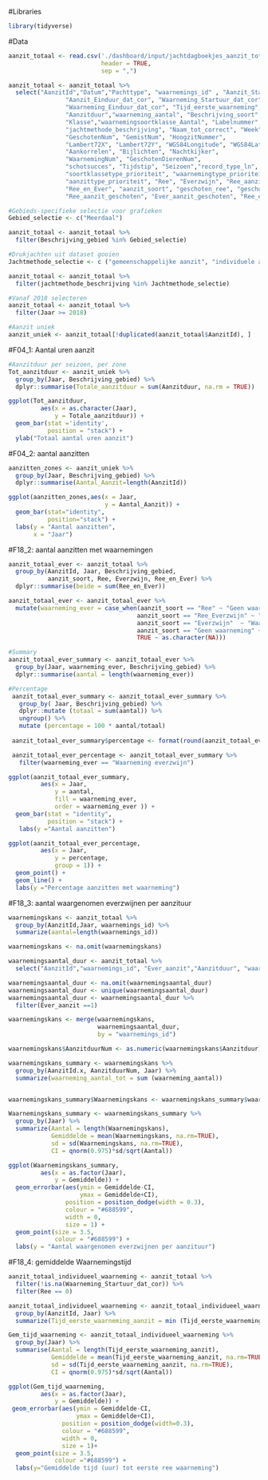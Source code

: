 #Libraries
```r
library(tidyverse)
```


#Data 
```r
aanzit_totaal <- read.csv('./dashboard/input/jachtdagboekjes_aanzit_totaal.csv', 
                          header = TRUE, 
                          sep = ",")

aanzit_totaal <- aanzit_totaal %>%
  select("AanzitId","Datum","Pachttype", "waarnemings_id" , "Aanzit_Startuur_dat",
                "Aanzit_Einduur_dat_cor", "Waarneming_Startuur_dat_cor",
                "Waarneming_Einduur_dat_cor", "Tijd_eerste_waarneming",
                "Aanzitduur","waarneming_aantal", "Beschrijving_soort", "Code_soort",
                "Klasse","waarnemingsoortklasse_Aantal", "Labelnummer", "Beschrijving_gebied",
                "jachtmethode_beschrijving", "Naam_tot_correct", "Week", "Maand", "Dag", "Jaar", 
                "GeschotenNum", "GemistNum", "HoogzitNummer",
                "Lambert72X", "Lambert72Y", "WGS84Longitude", "WGS84Latitude",
                "Aankorrelen", "Bijlichten", "Nachtkijker",
                "WaarnemingNum", "GeschotenDierenNum",
                "schotsucces", "Tijdstip", "Seizoen","record_type_ln",
                "soortklassetype_prioriteit", "waarnemingtype_prioriteit",
                "aanzittype_prioriteit", "Ree", "Everzwijn", "Ree_aanzit", "Ever_aanzit",
                "Ree_en_Ever", "aanzit_soort", "geschoten_ree", "geschoten_ever",
                "Ree_aanzit_geschoten", "Ever_aanzit_geschoten", "Ree_en_Ever_geschoten")

#Gebieds-specifieke selectie voor grafieken
Gebied_selectie <- c("Meerdaal")

aanzit_totaal <- aanzit_totaal %>%
  filter(Beschrijving_gebied %in% Gebied_selectie)

#Drukjachten uit dataset gooien
Jachtmethode_selectie <- c ("gemeenschappelijke aanzit", "individuele aanzit")

aanzit_totaal <- aanzit_totaal %>%
  filter(jachtmethode_beschrijving %in% Jachtmethode_selectie)

#Vanaf 2018 selecteren
aanzit_totaal <- aanzit_totaal %>%
  filter(Jaar >= 2018)

#Aanzit uniek
aanzit_uniek <- aanzit_totaal[!duplicated(aanzit_totaal$AanzitId), ]


```


#F04_1: Aantal uren aanzit
```r
#Aanzitduur per seizoen, per zone
Tot_aanzitduur <- aanzit_uniek %>%
  group_by(Jaar, Beschrijving_gebied) %>%
  dplyr::summarise(Totale_aanzitduur = sum(Aanzitduur, na.rm = TRUE))


```

```r
ggplot(Tot_aanzitduur, 
         aes(x = as.character(Jaar),
             y = Totale_aanzitduur)) + 
  geom_bar(stat ='identity',
           position = "stack") + 
  ylab("Totaal aantal uren aanzit")
```


#F04_2: aantal aanzitten
```r
aanzitten_zones <- aanzit_uniek %>%
  group_by(Jaar, Beschrijving_gebied) %>%
  dplyr::summarise(Aantal_Aanzit=length(AanzitId))
```

```r
ggplot(aanzitten_zones,aes(x = Jaar, 
                           y = Aantal_Aanzit)) +
  geom_bar(stat="identity", 
           position="stack") + 
  labs(y = "Aantal aanzitten",
       x = "Jaar")
```

#F18_2: aantal aanzitten met waarnemingen
```r
aanzit_totaal_ever <- aanzit_totaal %>%
  group_by(AanzitId, Jaar, Beschrijving_gebied,
           aanzit_soort, Ree, Everzwijn, Ree_en_Ever) %>%
  dplyr::summarise(beide = sum(Ree_en_Ever))

aanzit_totaal_ever <- aanzit_totaal_ever %>%
  mutate(waarneming_ever = case_when(aanzit_soort == "Ree" ~ "Geen waarneming everzwijn",
                                    aanzit_soort == "Ree_Everzwijn" ~ "Waarneming everzwijn",
                                    aanzit_soort == "Everzwijn"  ~ "Waarneming everzwijn",
                                    aanzit_soort == "Geen waarneming" ~ "Geen waarneming everzwijn",
                                    TRUE ~ as.character(NA)))

#Summary
aanzit_totaal_ever_summary <- aanzit_totaal_ever %>%
  group_by(Jaar, waarneming_ever, Beschrijving_gebied) %>%
  dplyr::summarise(aantal = length(waarneming_ever))

#Percentage
 aanzit_totaal_ever_summary <- aanzit_totaal_ever_summary %>% 
   group_by( Jaar, Beschrijving_gebied) %>% 
   dplyr::mutate (totaal = sum(aantal)) %>% 
   ungroup() %>% 
   mutate (percentage = 100 * aantal/totaal)
 
 aanzit_totaal_ever_summary$percentage <- format(round(aanzit_totaal_ever_summary$percentage, 1), nsmall = 1)

 aanzit_totaal_ever_percentage <- aanzit_totaal_ever_summary %>%
   filter(waarneming_ever == "Waarneming everzwijn")
```

```r
ggplot(aanzit_totaal_ever_summary,
         aes(x = Jaar, 
             y = aantal, 
             fill = waarneming_ever,
             order = waarneming_ever )) +
  geom_bar(stat = "identity", 
           position = "stack") + 
   labs(y ="Aantal aanzitten")
```

```r
ggplot(aanzit_totaal_ever_percentage,
         aes(x = Jaar, 
             y = percentage,
             group = 1)) +
  geom_point() +
  geom_line() + 
  labs(y ="Percentage aanzitten met waarneming")

```

#F18_3: aantal waargenomen everzwijnen per aanzituur
```r
waarnemingskans <- aanzit_totaal %>%
  group_by(AanzitId,Jaar, waarnemings_id) %>%
  summarize(aantal=length(waarnemings_id))

waarnemingskans <- na.omit(waarnemingskans)

waarnemingsaantal_duur <- aanzit_totaal %>%
  select("AanzitId","waarnemings_id", "Ever_aanzit","Aanzitduur", "waarneming_aantal")

waarnemingsaantal_duur <- na.omit(waarnemingsaantal_duur)
waarnemingsaantal_duur <- unique(waarnemingsaantal_duur)
waarnemingsaantal_duur <- waarnemingsaantal_duur %>%
  filter(Ever_aanzit ==1)

waarnemingskans <- merge(waarnemingskans,
                         waarnemingsaantal_duur, 
                         by = "waarnemings_id")

waarnemingskans$AanzitduurNum <- as.numeric(waarnemingskans$Aanzitduur)

waarnemingskans_summary <- waarnemingskans %>%
  group_by(AanzitId.x, AanzitduurNum, Jaar) %>%
  summarize(waarneming_aantal_tot = sum (waarneming_aantal))


waarnemingskans_summary$Waarnemingskans <- waarnemingskans_summary$waarneming_aantal_tot/waarnemingskans_summary$AanzitduurNum

Waarnemingskans_summary <- waarnemingskans_summary %>%
  group_by(Jaar) %>%
  summarize(Aantal = length(Waarnemingskans),
            Gemiddelde = mean(Waarnemingskans, na.rm=TRUE),
            sd = sd(Waarnemingskans, na.rm=TRUE),
            CI = qnorm(0.975)*sd/sqrt(Aantal))

```

```r
ggplot(Waarnemingskans_summary, 
         aes(x = as.factor(Jaar),
             y = Gemiddelde)) +
  geom_errorbar(aes(ymin = Gemiddelde-CI, 
                    ymax = Gemiddelde+CI), 
                position = position_dodge(width = 0.3), 
                colour = "#688599", 
                width = 0, 
                size = 1) +
  geom_point(size = 3.5, 
             colour = "#688599") + 
  labs(y = "Aantal waargenomen everzwijnen per aanzituur")
```

#F18_4: gemiddelde Waarnemingstijd
```r
aanzit_totaal_individueel_waarneming <- aanzit_totaal %>%
  filter(!is.na(Waarneming_Startuur_dat_cor)) %>%
  filter(Ree == 0)

aanzit_totaal_individueel_waarneming <- aanzit_totaal_individueel_waarneming %>%
  group_by(AanzitId, Jaar) %>%
  summarize(Tijd_eerste_waarneming_aanzit = min (Tijd_eerste_waarneming))

Gem_tijd_waarneming <- aanzit_totaal_individueel_waarneming %>%
  group_by(Jaar) %>%
  summarise(Aantal = length(Tijd_eerste_waarneming_aanzit),
            Gemiddelde = mean(Tijd_eerste_waarneming_aanzit, na.rm=TRUE),
            sd = sd(Tijd_eerste_waarneming_aanzit, na.rm=TRUE),
            CI = qnorm(0.975)*sd/sqrt(Aantal))

```
```r
ggplot(Gem_tijd_waarneming, 
         aes(x = as.factor(Jaar),
             y = Gemiddelde)) + 
 geom_errorbar(aes(ymin = Gemiddelde-CI, 
                   ymax = Gemiddelde+CI), 
               position = position_dodge(width=0.3), 
               colour = "#688599", 
               width = 0, 
               size = 1)+
  geom_point(size = 3.5, 
             colour ="#688599") + 
  labs(y="Gemiddelde tijd (uur) tot eerste ree waarneming")
```
